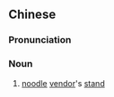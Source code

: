 {{also|面摊}}
==Chinese==
{{zh-forms|s=面摊|t2=麪攤}}

===Pronunciation===
{{zh-pron
|m=miàntān,er=y
|c=min6 taan1
|cat=n
}}

===Noun===
{{zh-noun}}

# [[noodle]] [[vendor]]'s [[stand]]